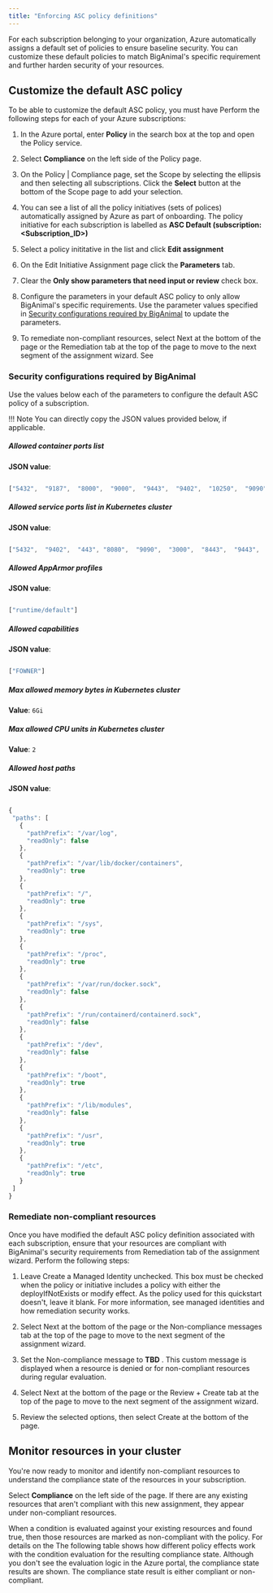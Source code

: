 ```yaml
---
title: "Enforcing ASC policy definitions"
---
```


For each subscription belonging to your organization, Azure automatically assigns a default set of policies to ensure baseline security. You can customize these default policies to match BigAnimal's specific requirement and further harden security of your resources. 

## Customize the default ASC policy

To be able to customize the default ASC policy, you must have Perform the following steps for each of your Azure subscriptions:

1. In the Azure portal, enter **Policy** in the search box at the top and open the Policy service.

1. Select **Compliance** on the left side of the Policy page. 

1. On the Policy | Compliance page, set the Scope by selecting the ellipsis and then selecting all subscriptions. 
 Click the **Select** button at the bottom of the Scope page to add your selection.

1. You can see a list of all the policy initiatives (sets of polices) automatically assigned by Azure as part of onboarding. The policy initiative for each subscription is labelled as **ASC Default (subscription: <Subscription_ID>)**

1. Select a policy inititative in the list and click **Edit assignment**  

1. On the Edit Initiative Assignment page click the **Parameters** tab.

1. Clear the **Only show parameters that need input or review** check box.

1. Configure the parameters in your default ASC policy to only allow BigAnimal's specific requirements. Use the parameter values specified in [Security configurations required by BigAnimal](#security-configurations-required-by-biganimal) to update the parameters.

1. To remediate non-compliant resources, select Next at the bottom of the page or the Remediation tab at the top of the page to move to the next segment of the assignment wizard. See 

### Security configurations required by BigAnimal

Use the values below each of the parameters to configure the default ASC policy of a subscription. 

!!! Note
   You can directly copy the JSON values provided below, if applicable.

##### Allowed container ports list

**JSON value**:

```js

["5432",  "9187",  "8000",  "9000",  "9443",  "9402",  "10250",  "9090",  "8080",  "8443",  "2020", "3000",  "6443", "9100",  "9102",  "9201",  "8081"]

```

##### Allowed service ports list in Kubernetes cluster

**JSON value**:

```js

["5432",  "9402",  "443", "8080",  "9090",  "3000",  "8443",  "9443",  "9100", "9201"]

```

##### Allowed AppArmor profiles

**JSON value**:

```js

["runtime/default"]

```
 
##### Allowed capabilities   

**JSON value**:

```js

["FOWNER"]

```

##### Max allowed memory bytes in Kubernetes cluster 

**Value**: `6Gi`



##### Max allowed CPU units in Kubernetes cluster 

**Value**: `2` 


##### Allowed host paths 

**JSON value**:

```js

{
 "paths": [
   {
     "pathPrefix": "/var/log",
     "readOnly": false
   },
   {
     "pathPrefix": "/var/lib/docker/containers",
     "readOnly": true
   },
   {
     "pathPrefix": "/",
     "readOnly": true
   },
   {
     "pathPrefix": "/sys",
     "readOnly": true
   },
   {
     "pathPrefix": "/proc",
     "readOnly": true
   },
   {
     "pathPrefix": "/var/run/docker.sock",
     "readOnly": false
   },
   {
     "pathPrefix": "/run/containerd/containerd.sock",
     "readOnly": false
   },
   {
     "pathPrefix": "/dev",
     "readOnly": false
   },
   {
     "pathPrefix": "/boot",
     "readOnly": true
   },
   {
     "pathPrefix": "/lib/modules",
     "readOnly": false
   },
   {
     "pathPrefix": "/usr",
     "readOnly": true
   },
   {
     "pathPrefix": "/etc",
     "readOnly": true
   }
 ]
}

```
### Remediate non-compliant resources 

Once you have modified the default ASC policy definition associated with each subscription, ensure that your resources are compliant with BigAnimal's security requirements from Remediation tab of the assignment wizard. Perform the following steps: 

1. Leave Create a Managed Identity unchecked. This box must be checked when the policy or initiative includes a policy with either the deployIfNotExists or modify effect. As the policy used for this quickstart doesn't, leave it blank. For more information, see managed identities and how remediation security works.

1. Select Next at the bottom of the page or the Non-compliance messages tab at the top of the page to move to the next segment of the assignment wizard.

1. Set the Non-compliance message to **TBD** . This custom message is displayed when a resource is denied or for non-compliant resources during regular evaluation.

1. Select Next at the bottom of the page or the Review + Create tab at the top of the page to move to the next segment of the assignment wizard.

1. Review the selected options, then select Create at the bottom of the page.

## Monitor resources in your cluster

You're now ready to monitor and identify non-compliant resources to understand the compliance state of the resources in your subscription.

Select **Compliance** on the left side of the page. If there are any existing resources that aren't compliant with this new assignment, they appear under non-compliant resources.

When a condition is evaluated against your existing resources and found true, then those resources are marked as non-compliant with the policy. For details on the The following table shows how different policy effects work with the condition evaluation for the resulting compliance state. Although you don't see the evaluation logic in the Azure portal, the compliance state results are shown. The compliance state result is either compliant or non-compliant.